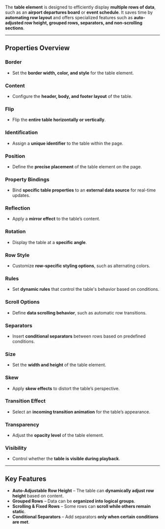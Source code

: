 
The **table element** is designed to efficiently display **multiple rows of data**, such as an **airport departures board** or **event schedule**. It saves time by **automating row layout** and offers specialized features such as **auto-adjusted row height, grouped rows, separators, and non-scrolling sections**.

---

## **Properties Overview**  

### **Border**  
- Set the **border width, color, and style** for the table element.  

### **Content**  
- Configure the **header, body, and footer layout** of the table.  

### **Flip**  
- Flip the **entire table horizontally or vertically**.  

### **Identification**  
- Assign a **unique identifier** to the table within the page.  

### **Position**  
- Define the **precise placement** of the table element on the page.  

### **Property Bindings**  
- Bind **specific table properties** to an **external data source** for real-time updates.  

### **Reflection**  
- Apply a **mirror effect** to the table’s content.  

### **Rotation**  
- Display the table at a **specific angle**.  

### **Row Style**  
- Customize **row-specific styling options**, such as alternating colors.  

### **Rules**  
- Set **dynamic rules** that control the table's behavior based on conditions.  

### **Scroll Options**  
- Define **data scrolling behavior**, such as automatic row transitions.  

### **Separators**  
- Insert **conditional separators** between rows based on predefined conditions.  

### **Size**  
- Set the **width and height** of the table element.  

### **Skew**  
- Apply **skew effects** to distort the table’s perspective.  

### **Transition Effect**  
- Select an **incoming transition animation** for the table’s appearance.  

### **Transparency**  
- Adjust the **opacity level** of the table element.  

### **Visibility**  
- Control whether the **table is visible during playback**.  

---

## **Key Features**  
- **Auto-Adjustable Row Height** – The table can **dynamically adjust row height** based on content.  
- **Grouped Rows** – Data can be **organized into logical groups**.  
- **Scrolling & Fixed Rows** – Some rows can **scroll while others remain static**.  
- **Conditional Separators** – Add separators **only when certain conditions are met**.  
